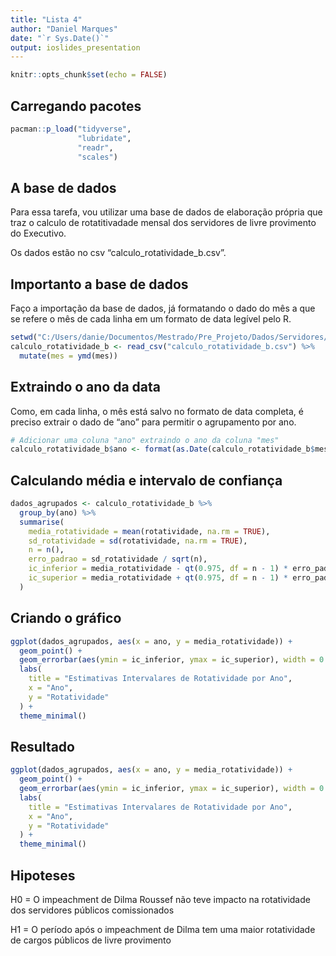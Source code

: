 ```yaml
---
title: "Lista 4"
author: "Daniel Marques"
date: "`r Sys.Date()`"
output: ioslides_presentation
---
```


```r
knitr::opts_chunk$set(echo = FALSE)
```

## Carregando pacotes

```r
pacman::p_load("tidyverse",
               "lubridate",
               "readr",
               "scales")
```


## A base de dados

Para essa tarefa, vou utilizar uma base de dados de elaboração própria que traz o calculo de rotatitivadade mensal dos servidores de livre provimento do Executivo.

Os dados estão no csv "calculo_rotatividade_b.csv".

## Importanto a base de dados

Faço a importação da base de dados, já formatando o dado do mês a que se refere o mês de cada linha em um formato de data legível pelo R.

```r
setwd("C:/Users/danie/Documentos/Mestrado/Pre_Projeto/Dados/Servidores/Cadastros")
calculo_rotatividade_b <- read_csv("calculo_rotatividade_b.csv") %>%
  mutate(mes = ymd(mes))
```

## Extraindo o ano da data

Como, em cada linha, o mês está salvo no formato de data completa, é preciso extrair o dado de "ano" para permitir o agrupamento por ano.

```r
# Adicionar uma coluna "ano" extraindo o ano da coluna "mes"
calculo_rotatividade_b$ano <- format(as.Date(calculo_rotatividade_b$mes, format="%Y-%m-%d"), "%Y")
```

## Calculando média e intervalo de confiança

```r
dados_agrupados <- calculo_rotatividade_b %>%
  group_by(ano) %>%
  summarise(
    media_rotatividade = mean(rotatividade, na.rm = TRUE),
    sd_rotatividade = sd(rotatividade, na.rm = TRUE),
    n = n(),
    erro_padrao = sd_rotatividade / sqrt(n),
    ic_inferior = media_rotatividade - qt(0.975, df = n - 1) * erro_padrao,
    ic_superior = media_rotatividade + qt(0.975, df = n - 1) * erro_padrao
  )

```

## Criando o gráfico

```r
ggplot(dados_agrupados, aes(x = ano, y = media_rotatividade)) +
  geom_point() +
  geom_errorbar(aes(ymin = ic_inferior, ymax = ic_superior), width = 0.2) +
  labs(
    title = "Estimativas Intervalares de Rotatividade por Ano",
    x = "Ano",
    y = "Rotatividade"
  ) +
  theme_minimal()
```

## Resultado

```r
ggplot(dados_agrupados, aes(x = ano, y = media_rotatividade)) +
  geom_point() +
  geom_errorbar(aes(ymin = ic_inferior, ymax = ic_superior), width = 0.2) +
  labs(
    title = "Estimativas Intervalares de Rotatividade por Ano",
    x = "Ano",
    y = "Rotatividade"
  ) +
  theme_minimal()
```

## Hipoteses

H0 = O impeachment de Dilma Roussef não teve impacto na rotatividade dos servidores públicos comissionados

H1 = O período após o impeachment de Dilma tem uma maior rotatividade de cargos públicos de livre provimento